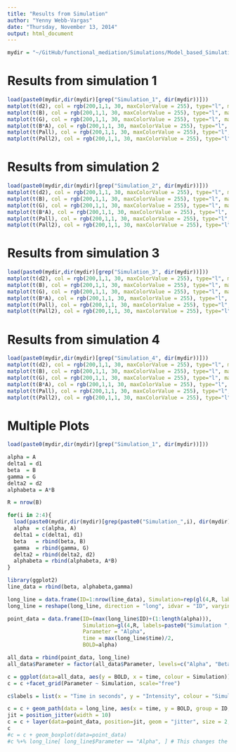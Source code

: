 ```yaml
---
title: "Results from Simulation"
author: "Yenny Webb-Vargas"
date: "Thursday, November 13, 2014"
output: html_document
---
```



```r
mydir = "~/GitHub/functional_mediation/Simulations/Model_based_Simulation/gypsie/ssf_simulation/"
```

# Results from simulation 1
```r
load(paste0(mydir,dir(mydir)[grep("Simulation_1", dir(mydir))]))
matplot(t(d2), col = rgb(200,1,1, 30, maxColorValue = 255), type="l", main="Delta_2")
matplot(t(B), col = rgb(200,1,1, 30, maxColorValue = 255), type="l", main="Beta")
matplot(t(G), col = rgb(200,1,1, 30, maxColorValue = 255), type="l", main="Gamma")
matplot(t(B*A), col = rgb(200,1,1, 30, maxColorValue = 255), type="l", main="Alpha*Beta")
matplot(t(Pall), col = rgb(200,1,1, 30, maxColorValue = 255), type="l", main="P-value 1")
matplot(t(Pall2), col = rgb(200,1,1, 30, maxColorValue = 255), type="l", main="P-value 2")
```

# Results from simulation 2
```r
load(paste0(mydir,dir(mydir)[grep("Simulation_2", dir(mydir))]))
matplot(t(d2), col = rgb(200,1,1, 30, maxColorValue = 255), type="l", main="Delta_2")
matplot(t(B), col = rgb(200,1,1, 30, maxColorValue = 255), type="l", main="Beta")
matplot(t(G), col = rgb(200,1,1, 30, maxColorValue = 255), type="l", main="Gamma")
matplot(t(B*A), col = rgb(200,1,1, 30, maxColorValue = 255), type="l", main="Alpha*Beta")
matplot(t(Pall), col = rgb(200,1,1, 30, maxColorValue = 255), type="l", main="P-value 1")
matplot(t(Pall2), col = rgb(200,1,1, 30, maxColorValue = 255), type="l", main="P-value 2")
```

# Results from simulation 3
```r
load(paste0(mydir,dir(mydir)[grep("Simulation_3", dir(mydir))]))
matplot(t(d2), col = rgb(200,1,1, 30, maxColorValue = 255), type="l", main="Delta_2")
matplot(t(B), col = rgb(200,1,1, 30, maxColorValue = 255), type="l", main="Beta")
matplot(t(G), col = rgb(200,1,1, 30, maxColorValue = 255), type="l", main="Gamma")
matplot(t(B*A), col = rgb(200,1,1, 30, maxColorValue = 255), type="l", main="Alpha*Beta")
matplot(t(Pall), col = rgb(200,1,1, 30, maxColorValue = 255), type="l", main="P-value 1")
matplot(t(Pall2), col = rgb(200,1,1, 30, maxColorValue = 255), type="l", main="P-value 2")
```

# Results from simulation 4
```r
load(paste0(mydir,dir(mydir)[grep("Simulation_4", dir(mydir))]))
matplot(t(d2), col = rgb(200,1,1, 30, maxColorValue = 255), type="l", main="Delta_2")
matplot(t(B), col = rgb(200,1,1, 30, maxColorValue = 255), type="l", main="Beta")
matplot(t(G), col = rgb(200,1,1, 30, maxColorValue = 255), type="l", main="Gamma")
matplot(t(B*A), col = rgb(200,1,1, 30, maxColorValue = 255), type="l", main="Alpha*Beta")
matplot(t(Pall), col = rgb(200,1,1, 30, maxColorValue = 255), type="l", main="P-value 1")
matplot(t(Pall2), col = rgb(200,1,1, 30, maxColorValue = 255), type="l", main="P-value 2")
```



# Multiple Plots

```r
load(paste0(mydir,dir(mydir)[grep("Simulation_1", dir(mydir))]))

alpha = A
delta1 = d1
beta  = B
gamma = G
delta2 = d2
alphabeta = A*B

R = nrow(B)

for(i in 2:4){
  load(paste0(mydir,dir(mydir)[grep(paste0("Simulation_",i), dir(mydir))]))
  alpha  = c(alpha, A)
  delta1 = c(delta1, d1)
  beta   = rbind(beta, B)
  gamma  = rbind(gamma, G)
  delta2 = rbind(delta2, d2)
  alphabeta = rbind(alphabeta, A*B)
}
```

```r
library(ggplot2)
line_data = rbind(beta, alphabeta,gamma)

long_line = data.frame(ID=1:nrow(line_data), Simulation=rep(gl(4,R, labels=paste0("Simulation ",1:4)), 3), Parameter = as.character(gl(3,R*4, labels=c("Beta", "Alpha*Beta","Gamma"))), line_data)
long_line = reshape(long_line, direction = "long", idvar = "ID", varying = paste0("X", 1:50), v.names = "BOLD")

point_data = data.frame(ID=(max(long_line$ID)+(1:length(alpha))), 
                        Simulation=gl(4,R, labels=paste0("Simulation ",1:4)),
                        Parameter = "Alpha",
                        time = max(long_line$time)/2,
                        BOLD=alpha)

all_data = rbind(point_data, long_line)
all_data$Parameter = factor(all_data$Parameter, levels=c("Alpha", "Beta", "Alpha*Beta", "Gamma"))
```

```r
c = ggplot(data=all_data, aes(y = BOLD, x = time, colour = Simulation))
c = c +facet_grid(Parameter ~ Simulation, scale="free")

c$labels = list(x = "Time in seconds", y = "Intensity", colour = "Simulation")

c = c + geom_path(data = long_line, aes(x = time, y = BOLD, group = ID, colour = Simulation), size = 0.7, alpha = 0.05) + guides(colour=FALSE)
jit = position_jitter(width = 10)
c = c + layer(data=point_data, position=jit, geom = "jitter", size = 2, alpha = 0.2)
c
#c = c + geom_boxplot(data=point_data)
#c %+% long_line[ long_line$Parameter == "Alpha", ] # This changes the dataset used to plot
```

